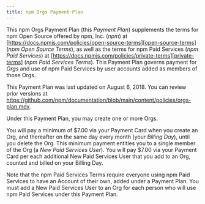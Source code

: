 ```yaml
---
title: npm Orgs Payment Plan
---
```


This npm Orgs Payment Plan (this _Payment Plan_) supplements
the terms for npm Open Source offered by npm, Inc. (_npm_) at
[https://docs.npmjs.com/policies/open-source-terms][open-source-terms] (_npm Open Source
Terms_), as well as the terms for npm Paid Services (_npm Paid Services_)
at [https://docs.npmjs.com/policies/private-terms][private-terms] (_npm
Paid Services Terms_). This Payment Plan governs payment for
_Orgs_ and use of npm Paid Services by user
accounts added as members of those Orgs.

This Payment Plan was last updated on
August 6, 2018.
You can review prior versions at
<https://github.com/npm/documentation/blob/main/content/policies/orgs-plan.mdx>.

Under this Payment Plan, you may create one or more Orgs.

You will pay a minimum of $7.00 via your Payment Card when you create
an Org, and thereafter on the same day every month (your
_Billing Day_), until you delete the Org. This minimum payment
entitles you to a single member of the Org (a _New Paid Services
User_). You will pay $7.00 via your Payment Card per each additional
New Paid Services User that you add to an Org, counted and
billed on your Billing Day.

Note that the npm Paid Services Terms require everyone using npm Paid
Services to have an Account of their own, added under a Payment Plan.
You must add a New Paid Services User to an Org for each
person who will use npm Paid Services under this Payment Plan.

[open-source-terms]: /policies/open-source-terms
[private-terms]: /policies/private-terms